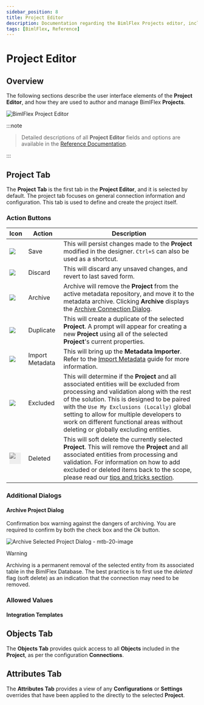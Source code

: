 ---
sidebar_position: 8
title: Project Editor
description: Documentation regarding the BimlFlex Projects editor, including editor fields, action buttons, field descriptions, setting options, and overrides.
tags: [BimlFlex, Reference]
---


# Project Editor

<InclHeaderProject />

## Overview

The following sections describe the user interface elements of the **Project Editor**, and how they are used to author and manage BimlFlex **Projects**.

![BimlFlex Project Editor](images/bfx-projects-editor-overview.png "BimlFlex Project Editor")
:::note


> Detailed descriptions of all **Project Editor** fields and options are available in the [Reference Documentation](bimlflex-app-reference-documentation-Projects).

:::


## Project Tab

The **Project Tab** is the first tab in the **Project Editor**, and it is selected by default. The project tab focuses on general connection information and configuration. This tab is used to define and create the project itself.

### Action Buttons

|Icon|Action|Description|
|-|-|-|
|<div class="icon-col m-5"><img src="images/svg-icons/save.svg" /></div>|Save|This will persist changes made to the **Project** modified in the designer. `Ctrl+S` can also be used as a shortcut.|
| <div class="icon-col m-5"><img src="images/svg-icons/discard.svg" /></div> | Discard | This will discard any unsaved changes, and revert to last saved form.|
|<div class="icon-col m-5"><img src="images/svg-icons/archive-delete.svg" /></div>|Archive|Archive will remove the **Project** from the active metadata repository, and move it to the metadata archive. Clicking **Archive** displays the [Archive Connection Dialog](#archive-project-dialog).|
|<div class="icon-col m-5"><img src="images/svg-icons/duplicate-objects.svg" /></div>|Duplicate|This will create a duplicate of the selected **Project**.  A prompt will appear for creating a new **Project** using all of the selected **Project**'s current properties.|
|<div class="icon-col m-5"><img src="images/svg-icons/import-metadata.svg" /></div>|<span class="nowrap-col m-5">Import Metadata</span>|This will bring up the **Metadata Importer**. Refer to the [Import Metadata](bimlflex-concepts-importing-metadata) guide for more information.|
| <div class="icon-col m-5"><img src="images/svg-icons/checkbox-indeterminate.svg" /></div> | Excluded | This will determine if the **Project** and all associated entities will be excluded from processing and validation along with the rest of the solution. This is designed to be paired with the `Use My Exclusions (Locally)` global setting to allow for multiple developers to work on different functional areas without deleting or globally excluding entities. |
|<div class="icon-col m-5" style="width:30px; height:30px;background:#EEE;"><img style="filter: brightness(100%) contrast(95%) grayscale(100%);" src="images/bimlflex-app-action-switch.png" /></div>|Deleted|This will soft delete the currently selected **Project**. This will remove the **Project** and all associated entities from processing and validation. For information on how to add excluded or deleted items back to the scope, please read our [tips and tricks section](xref:bimlflex-tips-and-tricks-overview#restoring-an-excluded-or-deleted-entity).|

### Additional Dialogs

#### Archive Project Dialog

Confirmation box warning against the dangers of archiving.  You are required to confirm by both the check box and the *Ok* button.

![Archive Selected Project Dialog - mtb-20-image](images/bimlflex-app-dialog-archive-object.png "Archive Selected Project Dialog")

>[!WARNING]
> Archiving is a permanent removal of the selected entity from its associated table in the BimlFlex Database. The best practice is to first use the _deleted_ flag (soft delete) as an indication that the connection may need to be removed.

### Allowed Values

#### Integration Templates

<EnumIntegrationTemplate />

## Objects Tab

The **Objects Tab** provides quick access to all **Objects** included in the **Project**, as per the configuration **Connections**.

<TabObjects />

## Attributes Tab

The **Attributes Tab** provides a view of any **Configurations** or **Settings** overrides that have been applied to the directly to the selected **Project**.

<TabAttributes />
